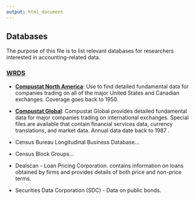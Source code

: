 ---
output: html_document
---

## Databases

The purpose of this file is to list relevant databases for researchers interested in accounting-related data.

### [**WRDS**](https://libguides.mit.edu/business/wrds)

- [**Compustat North America**](https://wrds-web-wharton-upenn-edu.libproxy.mit.edu/wrds/query_forms/navigation.cfm?navId=83): Use to find detailed fundamental data for companies trading on all of the major United States and Canadian exchanges. Coverage goes back to 1950.

- [**Compustat Global**](https://wrds-web-wharton-upenn-edu.libproxy.mit.edu/wrds/query_forms/navigation.cfm?navId=73): Compustat Global provides detailed fundamental data for major companies trading on international exchanges. Special files are available that contain financial services data, currency translations, and market data. Annual data date back to 1987 .

- Census Bureau Longitudinal Business Database... 

- Census Block Groups...

- Dealscan - Loan Pricing Corporation. contains information on loans obtained by firms and provides details of both price and non-price terms. 

- Securities Data Corporation (SDC) - Data on public bonds.